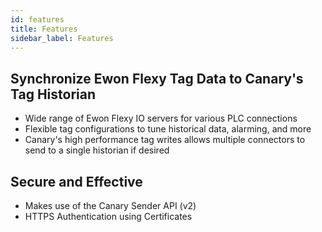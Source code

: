 ```yaml
---
id: features
title: Features
sidebar_label: Features
---
```


## Synchronize Ewon Flexy Tag Data to Canary's Tag Historian
+ Wide range of Ewon Flexy IO servers for various PLC connections
+ Flexible tag configurations to tune historical data, alarming, and more
+ Canary's high performance tag writes allows multiple connectors to send to a single historian if desired

## Secure and Effective
+ Makes use of the Canary Sender API (v2)
+ HTTPS Authentication using Certificates
